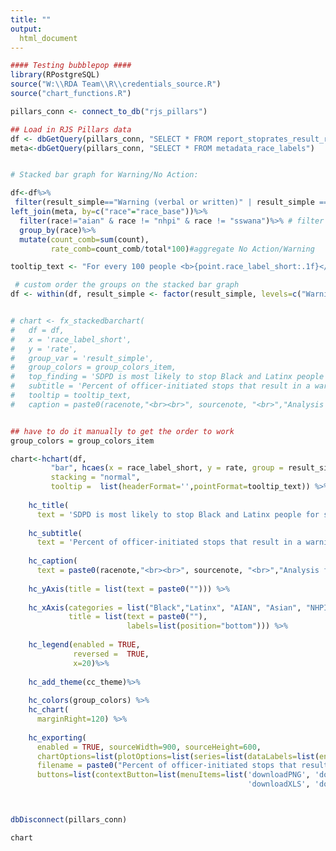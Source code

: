 ```yaml
---
title: ""
output:
  html_document
---
```

<!-- link to Google Font -->
<link href="https://fonts.googleapis.com/css2?family=Inter:wght@100;200;300;400;500;600;700;800;900&display=swap" rel="stylesheet">

```r

#### Testing bubblepop ####
library(RPostgreSQL)
source("W:\\RDA Team\\R\\credentials_source.R")
source("chart_functions.R")

pillars_conn <- connect_to_db("rjs_pillars")

## Load in RJS Pillars data
df <- dbGetQuery(pillars_conn, "SELECT * FROM report_stoprates_result_race_person") 
meta<-dbGetQuery(pillars_conn, "SELECT * FROM metadata_race_labels")


# Stacked bar graph for Warning/No Action:

df<-df%>%
 filter(result_simple=="Warning (verbal or written)" | result_simple =="No Action")%>%
left_join(meta, by=c("race"="race_base"))%>%
  filter(race!="aian" & race != "nhpi" & race != "sswana")%>% # filter out aian/nhpi/sswana for now
  group_by(race)%>%
  mutate(count_comb=sum(count),
         rate_comb=count_comb/total*100)#aggregate No Action/Warning

tooltip_text <- "For every 100 people <b>{point.race_label_short:.1f}</b> people in San Diego stopped for an officer-initiated stop, SDPD stopped <b>{point.rate:.1f}</b> people perceived as <b>{point.race_label_short:.1f}</b> for stops that resulted in  <b>{point.result_simple:.1f}</b>, a total of <b>{point.count:,0f}</b> people."

 # custom order the groups on the stacked bar graph
df <- within(df, result_simple <- factor(result_simple, levels=c("Warning (verbal or written)", "No Action")))


# chart <- fx_stackedbarchart(  
#   df = df,
#   x = 'race_label_short',
#   y = 'rate',
#   group_var = 'result_simple',
#   group_colors = group_colors_item,
#   top_finding = 'SDPD is most likely to stop Black and Latinx people for stops that then result in no action',
#   subtitle = 'Percent of officer-initiated stops that result in a warning or no action by race',
#   tooltip = tooltip_text,
#   caption = paste0(racenote,"<br><br>", sourcenote, "<br>","Analysis for all officer-initiated stops.","<br>"))


## have to do it manually to get the order to work
group_colors = group_colors_item

chart<-hchart(df, 
         "bar", hcaes(x = race_label_short, y = rate, group = result_simple),
         stacking = "normal",
         tooltip =  list(headerFormat='',pointFormat=tooltip_text)) %>%
    
    hc_title(
      text = 'SDPD is most likely to stop Black and Latinx people for stops that then result in no action') %>%
    
    hc_subtitle(
      text = 'Percent of officer-initiated stops that result in a warning or no action by race') %>%
    
    hc_caption(
      text = paste0(racenote,"<br><br>", sourcenote, "<br>","Analysis for all officer-initiated stops.","<br>")) %>%
    
    hc_yAxis(title = list(text = paste0(""))) %>%
    
    hc_xAxis(categories = list("Black","Latinx", "AIAN", "Asian", "NHPI", "SWANA/SA", "Multiracial", "White"),
             title = list(text = paste0(""),
                          labels=list(position="bottom"))) %>%
    
    hc_legend(enabled = TRUE, 
              reversed =  TRUE,
              x=20)%>% 
    
    hc_add_theme(cc_theme)%>%
    
    hc_colors(group_colors) %>%
    hc_chart(
      marginRight=120) %>%
    
    hc_exporting(
      enabled = TRUE, sourceWidth=900, sourceHeight=600, 
      chartOptions=list(plotOptions=list(series=list(dataLabels=list(enabled=TRUE,format='{point.rate:.1f}%')))),
      filename = paste0("Percent of officer-initiated stops that result in a warning or no action by race","_Catalyst California, catalystcalifornia.org, 2023."),
      buttons=list(contextButton=list(menuItems=list('downloadPNG', 'downloadSVG',
                                                     'downloadXLS', 'downloadCSV'))))



dbDisconnect(pillars_conn)


```

```r
chart

```



<script>
  widg = document.getElementsByClassName('html-widget'); //find widgets
  for (let i = 0; i < widg.length; i++) { //loop through
    document.getElementsByClassName('highchart')[i].style.width = '100%'; //adjust width
    document.getElementsByClassName('highchart')[i].style.height = '100%'; //adjust height
  }
</script>